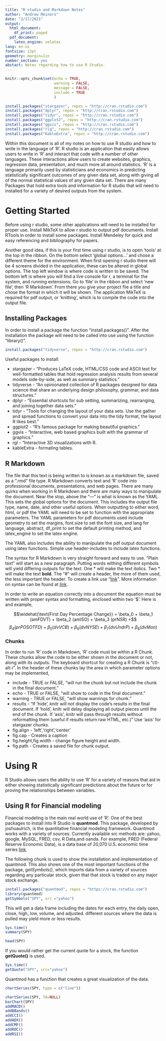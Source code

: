 ---
title: "R studio and Markdown Notes"
author: "Andrew Meiners"
date: "2/17/2021"
output:
  html_document:
    df_print: paged
  pdf_document:
    latex_engine: xelatex
lang: en-us
fontsize: 12pt
geometry: margin=1in
number_section: yes
abstact: Notes regarding how to use R Studio.
---

```{r setup, include=TRUE, echo = TRUE}
knitr::opts_chunk$set(echo = TRUE, 
                      warning = FALSE, 
                      message = FALSE,
                      include = TRUE
                      )
```

\tableofcontents

```{r, results='hide'}
install.packages("stargazer", repos = "http://cran.rstudio.com")
install.packages("dplyr", repos = "http://cran.rstudio.com")
install.packages("tidyr", repos = "http://cran.rstudio.com")
install.packages("ggplot2", repos = "http://cran.rstudio.com")
install.packages("ggvis", repos = "http://cran.rstudio.com")
install.packages("rlg", repos = "http://cran.rstudio.com")
install.packages("KableExtra", repos = "http://cran.rstudio.com")
```

Within this document is all of my notes on how to use R studio and how to write in the language of 'R'. R studio is an application that easily allows users to write in 'R' and interact that code with a number of other languages. These interactions allow users to create websites, graphics, regression data, presentation, and much more all around statistics. 'R' is a language primarily used by statisticians and economics in predicting statistically significant outcomes of any given data set, along with giving all of the normal statistical values of any given data set. There are many Packages that hold extra tools and information for R studio that will need to installed for a variety of desired outputs from the system. 

# Getting Started

Before using r studio, some other applications will need to be installed for proper use. Install MikTeX to allow r studio to output pdf documents. Install RTools in order to install some packages. Install Mendeley for quick and easy referencing and bibliography for papers.

Another good idea, if this is your first time using r studio, is to open 'tools' at the top in the ribbon. On the bottom select 'global options...' and chose a different theme for the environment. When first opening r studio there will be 4 screens divided in the application, these can be altered in global options. The top left window is where code is written to be saved. The bottom left is where you will find a live console for r, a terminal for the system, and running extensions. Go to 'file' in the ribbon and select 'new file', then 'R Markdown'. From there you give your project file a title and chose the format in which it will be shown. The application MikTeX is required for pdf output, or 'knitting', which is to compile the code into the output file.

## Installing Packages

In order to install a package the function "install.packages()". After the installation the package will need to be called into use using the function "library()".

```{r, include=TRUE, echo=TRUE, results='hide'}
install.packages("tidyverse", repos = "http://cran.rstudio.com")
```

Useful packages to install:

* stargazer - "Produces LaTeX code, HTML/CSS code and ASCII text for well-formatted tables that hold regression analysis results from several models side-by-side, as well as summary statistics."
* tidyverse - "An opinionated collection of R packages designed for data science that share an underlying design philosophy, grammar, and data structures."
* dplyr - "Essential shortcuts for sub setting, summarizing, rearranging, and joining together data sets."
* tidyr - "Tools for changing the layout of your data sets. Use the gather and spread functions to convert your data into the tidy format, the layout R likes best."
* ggplot2 - "R's famous package for making beautiful graphics."
* ggvis - "Interactive, web based graphics built with the grammar of graphics."
* rgl - "Interactive 3D visualizations with R.
* kableExtra - formating tables.

## R Markdown

The file that this text is being written to is known as a markdown file, saved as a ".rmd" file type. R Markdown converts text and 'R' code into professional documents, presentations, and web pages. There are many quirks when working in R Markdown and there are many ways to manipulate the document. Near the stop, above the "---" is what is known as the YAML. This sets the global options for the document. This includes the output file type, name, date, and other useful options. When outputting to either word, html, or pdf the YAML will need to be set to function with the appropriate parameters. The YAML parameters for pdf documents used include geometry to set the margins, font.size to set the font size, and lang for language, abstract, df_print to set the default printing method, and latex_engine to set the latex engine.

The YAML also includes the ability to manipulate the pdf output document using latex functions. Simple use header-includes to include latex functions.

The syntax for R Markdown is very straight forward and easy to use. "Plain text" will start as a new paragraph. Putting words withing different symbols will yield differing outputs for the text. One * will make the text *italics*. Two * will make the text **bold**. The "#" will create a header, the more of them used, the less important the header. To create a link use "[link](www.rstudio.com)". More information on syntax can be found at [link](https://rstudio.com/wp-content/uploads/2015/03/rmarkdown-reference.pdf).

In order to write an equation correctly into a document the equation must be written with proper syntax and formatting, enclosed within two '$'. Here is and example, 

$$\widehat{\text{First Day Percentage Change}} = \beta_0 + \beta_1 (amFDVT) + \beta_2 (amISO) + \beta_3 (prNSR) +$$
$$ \beta_4 (prPOSOTFD) + \beta_5 (dvVCB) + \beta_6 (dvNYSE) + \beta_7 (dvUndrP) + \beta_8 (dvMon)$$

### Chunks

In order to run 'R' code in Markdown, 'R' code must be within a R Chunk. These chunks allow the code to be either shown in the document or not, along with its outputs. The keyboard shortcut for creating a R Chunk is "ctl-alt-i". In the header of these chunks lay the area in which parameter options may be implemented,

* include - TRUE or FALSE, "will run the chunk but not include the chunk in the final document."
* echo - TRUE or FALSE, "will show to code in the final document."
* warning - TRUE or FALSE, "will show warnings for chunk."
* results - "If 'hide', knitr will not display the code’s results in the final document. If 'hold', knitr will delay displaying all output pieces until the end of the chunk. If 'asis', knitr will pass through results without reformatting them (useful if results return raw HTML, etc.)" Use 'asis' for stargazer chunks.
* fig.align - 'left','right','center'
* fig.cap - Creates a caption
* fig.height,fig.width - change figure height and width.
* fig.path - Creates a saved file for chunk output.

# Using R

R Studio allows users the ability to use 'R' for a variety of reasons that aid in either showing statistically significant predictions about the future or for proving the relationships between variables. 

## Using R for Financial modeling

Financial modeling is the main real world use of 'R'. One of the best packages to install into R Studio is **quantmod**. This package, developed by joshuaulrich, is the quantitative financial modeling framework. Quantmod works with a variety of sources. Currently available src methods are: yahoo, google, MySQL, FRED,  csv,  R Data,and oanda.   For  example,  FRED (Federal Reserve  Economic Data),  is  a data base of 20,070 U.S. economic time series [link](http://research.stlouisfed.org/fred2/).

The following chunk is used to show the installation and implementation of quantmod. This also shows one of the most important functions of the package, *getSymbols()*, which imports data from a variety of sources regarding any particular stock, given that that stock is traded on any major stock exchange.

```{r, results='hide'}
install.packages("quantmod", repos = "https://cran.rstudio.com")
library(quantmod)
getSymbols("SPY", src ="yahoo")
```

This will get a data frame including the dates for each entry, the daily open, close, high, low, volume, and adjusted. different sources where the data is pulled may yield more or less results.

```{r}
Sys.time()
summary(SPY)
```

```{r}
head(SPY)
```

If you would rather get the current quote for a stock, the function **getQuote()** is used.

```{r}
Sys.time()
getQuote("SPY", src="yahoo")
```

Quantmod has a function that creates a great visualization of the data.

```{r, fig.align='center'}
chartSeries(SPY, type = c("line"))
```

```{r, include=FALSE, echo=FALSE, results='hide'}
chartSeries(SPY, TA=NULL)
barChart(SPY)
addMACD()
addBBands()
addCCI()
addADX()
addCMF()
addROC()
addRSI()
```





